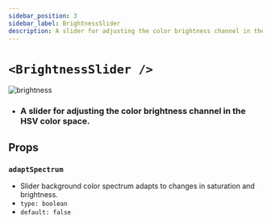 ```yaml
---
sidebar_position: 3
sidebar_label: BrightnessSlider
description: A slider for adjusting the color brightness channel in the HSV color space.
---
```


# `<BrightnessSlider />`

![brightness](../../../images/brightness.png)

- ### A slider for adjusting the color brightness channel in the HSV color space.

## Props

### `adaptSpectrum`

- Slider background color spectrum adapts to changes in saturation and brightness.
- `type: boolean`
- `default: false`


<SliderProps />
